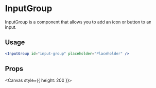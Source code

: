 
<Meta title="components/InputGroup" />

# InputGroup

InputGroup is a component that allows you to add an icon or button to an input.

## Usage


```jsx
<InputGroup id="input-group" placeholder="Placeholder" />
```

## Props

<Canvas style={{ height: 200 }}>
  <Story id="components-stories-input--input-group-story" />
</Canvas>
